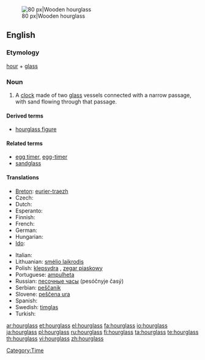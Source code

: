 [[Image:Wooden_hourglass_2.jpg|thumb|right|80 px|Wooden hourglass]]
==English==
{{wikipedia}}

===Etymology===
[[hour]] + [[glass]]

===Noun===
{{en-noun|sg=[[hour]][[glass]]|es}}

# A [[clock]] made of two [[glass]] vessels connected with a narrow passage, with sand flowing through that passage.

====Derived terms====
* [[hourglass figure]]

====Related terms====
* [[egg timer]], [[egg-timer]]
* [[sandglass]]

====Translations====
{{trans-top|clock}}
* [[Breton]]: [[eurier-traezh]] {{m}}
* Czech: {{t-|cs|přesýpací hodiny|f|p}}
* Dutch: {{t+|nl|zandloper|m}}
* Esperanto: {{t|eo|sablohorloĝo}}
* Finnish: {{t+|fi|tiimalasi}}
* French: {{t+|fr|sablier|m}}
* German: {{t+|de|Sanduhr|f}}
* Hungarian: {{t-|hu|homokóra}}
* [[Ido]]: {{t|io|sablo-horlojo}}
{{trans-mid}}
* Italian: {{t+|it|clessidra|f}}
* Lithuanian: [[smėlio laikrodis]] {{m}}
* Polish: [[klepsydra]] {{f}}, [[zegar piaskowy]] {{m}}
* Portuguese: [[ampulheta]] {{f}}
* Russian: [[песочные часы]] (pesóčnyje časý) {{m|p}}
* Serbian: [[peščanik]] {{m}}
* Slovene: [[peščena ura]] {{f}}
* Spanish: {{t-|es|reloj de arena|m}}
* Swedish: [[timglas]] {{n}}
* Turkish: {{t+|tr|kum saati}}
{{trans-bottom}}

[[Category:Time]]

[[ar:hourglass]]
[[et:hourglass]]
[[el:hourglass]]
[[fa:hourglass]]
[[io:hourglass]]
[[ja:hourglass]]
[[pl:hourglass]]
[[ru:hourglass]]
[[fi:hourglass]]
[[ta:hourglass]]
[[te:hourglass]]
[[th:hourglass]]
[[vi:hourglass]]
[[zh:hourglass]]